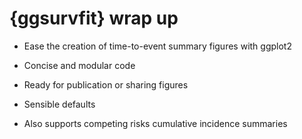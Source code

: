 # {ggsurvfit} wrap up

* Ease the creation of time-to-event summary figures with ggplot2

* Concise and modular code

* Ready for publication or sharing figures

* Sensible defaults

* Also supports competing risks cumulative incidence summaries

